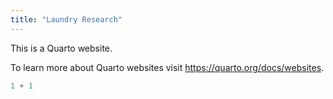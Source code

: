 ```yaml
---
title: "Laundry Research"
---
```


This is a Quarto website.

To learn more about Quarto websites visit <https://quarto.org/docs/websites>.

```r
1 + 1
```
